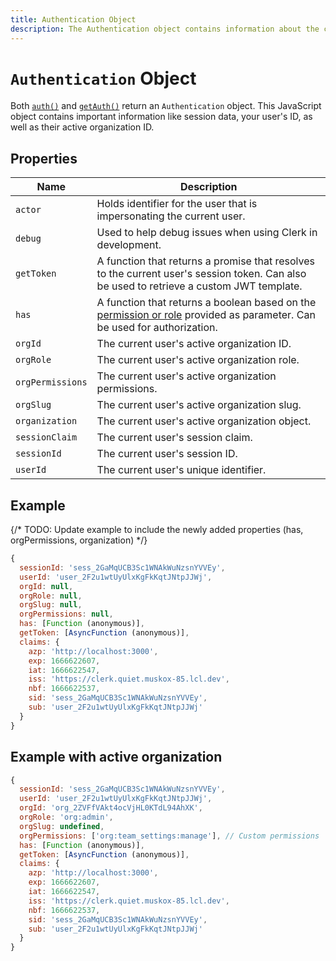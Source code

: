 ```yaml
---
title: Authentication Object
description: The Authentication object contains information about the current user's session.
---
```


# `Authentication` Object

Both [`auth()`](/docs/references/nextjs/auth) and  [`getAuth()`](/docs/references/nextjs/get-auth) return an `Authentication` object. This JavaScript object contains important information like session data, your user's ID, as well as their active organization ID.

## Properties

| Name | Description |
| --- | --- |
| `actor` | Holds identifier for the user that is impersonating the current user. |
| `debug` | Used to help debug issues when using Clerk in development. |
| `getToken` | A function that returns a promise that resolves to the current user's session token. Can also be used to retrieve a custom JWT template. |
| `has` | A function that returns a boolean based on the [permission or role](/docs/organizations/roles-permissions) provided as parameter. Can be used for authorization. |
| `orgId` | The current user's active organization ID. |
| `orgRole` | The current user's active organization role. |
| `orgPermissions` | The current user's active organization permissions. |
| `orgSlug` | The current user's active organization slug. |
| `organization` | The current user's active organization object. |
| `sessionClaim` | The current user's session claim. |
| `sessionId` | The current user's session ID. |
| `userId` | The current user's unique identifier. |

## Example

{/* TODO: Update example to include the newly added properties (has, orgPermissions, organization) */}

```js
{
  sessionId: 'sess_2GaMqUCB3Sc1WNAkWuNzsnYVVEy',
  userId: 'user_2F2u1wtUyUlxKgFkKqtJNtpJJWj',
  orgId: null,
  orgRole: null,
  orgSlug: null,
  orgPermissions: null,
  has: [Function (anonymous)], 
  getToken: [AsyncFunction (anonymous)],
  claims: {
    azp: 'http://localhost:3000',
    exp: 1666622607,
    iat: 1666622547,
    iss: 'https://clerk.quiet.muskox-85.lcl.dev',
    nbf: 1666622537,
    sid: 'sess_2GaMqUCB3Sc1WNAkWuNzsnYVVEy',
    sub: 'user_2F2u1wtUyUlxKgFkKqtJNtpJJWj'
  }
}
```

## Example with active organization

```js
{
  sessionId: 'sess_2GaMqUCB3Sc1WNAkWuNzsnYVVEy',
  userId: 'user_2F2u1wtUyUlxKgFkKqtJNtpJJWj',
  orgId: 'org_2ZVFfVAkt4ocVjHL0KTdL94AhXK',
  orgRole: 'org:admin',
  orgSlug: undefined,
  orgPermissions: ['org:team_settings:manage'], // Custom permissions
  has: [Function (anonymous)], 
  getToken: [AsyncFunction (anonymous)],
  claims: {
    azp: 'http://localhost:3000',
    exp: 1666622607,
    iat: 1666622547,
    iss: 'https://clerk.quiet.muskox-85.lcl.dev',
    nbf: 1666622537,
    sid: 'sess_2GaMqUCB3Sc1WNAkWuNzsnYVVEy',
    sub: 'user_2F2u1wtUyUlxKgFkKqtJNtpJJWj'
  }
}
```
